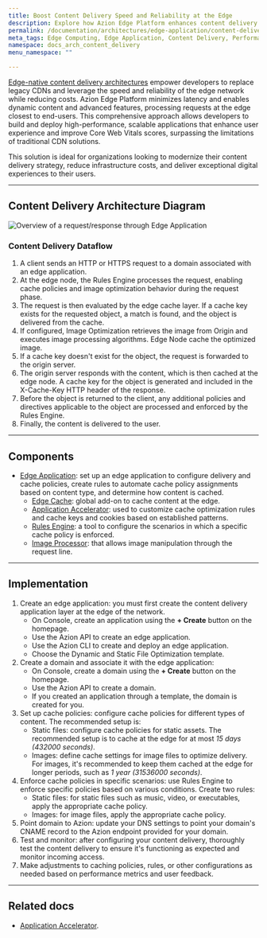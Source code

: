 ```yaml
---
title: Boost Content Delivery Speed and Reliability at the Edge
description: Explore how Azion Edge Platform enhances content delivery with optimized cache policies, dynamic content handling, and improved user experiences.
permalink: /documentation/architectures/edge-application/content-delivery/
meta_tags: Edge Computing, Edge Application, Content Delivery, Performance Optimization, Dynamic Content, Cache Policies, Azion Edge Platform, Scalable Applications, User Experience, Core Web Vitals
namespace: docs_arch_content_delivery
menu_namespace: ""

---
```


[Edge-native content delivery architectures](https://www.azion.com/en/solutions/content-delivery/) empower developers to replace legacy CDNs and leverage the speed and reliability of the edge network while reducing costs. Azion Edge Platform minimizes latency and enables dynamic content and advanced features, processing requests at the edge closest to end-users. This comprehensive approach allows developers to build and deploy high-performance, scalable applications that enhance user experience and improve Core Web Vitals scores, surpassing the limitations of traditional CDN solutions.

This solution is ideal for organizations looking to modernize their content delivery strategy, reduce infrastructure costs, and deliver exceptional digital experiences to their users.

---

## Content Delivery Architecture Diagram

![Overview of a request/response through Edge Application](/assets/docs/images/uploads/content-delivery-arch.png)

### Content Delivery Dataflow

1. A client sends an HTTP or HTTPS request to a domain associated with an edge application.
2. At the edge node, the Rules Engine processes the request, enabling cache policies and image optimization behavior during the request phase.
3. The request is then evaluated by the edge cache layer. If a cache key exists for the requested object, a match is found, and the object is delivered from the cache.
4. If configured, Image Optimization retrieves the image from Origin and executes image processing algorithms. Edge Node cache the optimized image.
5. If a cache key doesn't exist for the object, the request is forwarded to the origin server.
6. The origin server responds with the content, which is then cached at the edge node. A cache key for the object is generated and included in the X-Cache-Key HTTP header of the response.
7. Before the object is returned to the client, any additional policies and directives applicable to the object are processed and enforced by the Rules Engine.
8. Finally, the content is delivered to the user.

---

## Components

- [Edge Application](/en/documentation/products/build/edge-application/): set up an edge application to configure delivery and cache policies, create rules to automate cache policy assignments based on content type, and determine how content is cached.
    - [Edge Cache](/en/documentation/products/build/edge-application/edge-cache/): global add-on to cache content at the edge.
    - [Application Accelerator](/en/documentation/products/build/edge-application/application-accelerator/): used to customize cache optimization rules and cache keys and cookies based on established patterns.
    - [Rules Engine](/en/documentation/products/build/edge-application/rules-engine/): a tool to configure the scenarios in which a specific cache policy is enforced.
    - [Image Processor](/en/documentation/products/build/edge-application/image-processor/): that allows image manipulation through the request line.

---

## Implementation

1. Create an edge application: you must first create the content delivery application layer at the edge of the network.
    - On Console, create an application using the **+ Create** button on the homepage.
    - Use the Azion API to create an edge application.
    - Use the Azion CLI to create and deploy an edge application.
    - Choose the Dynamic and Static File Optimization template.
2. Create a domain and associate it with the edge application: 
    - On Console, create a domain using the **+ Create** button on the homepage.
    - Use the Azion API to create a domain.
    - If you created an application through a template, the domain is created for you.
3. Set up cache policies: configure cache policies for different types of content. The recommended setup is:
    - Static files: configure cache policies for static assets. The recommended setup is to cache at the edge for at most *15 days (432000 seconds)*.
    - Images: define cache settings for image files to optimize delivery. For images, it's recommended to keep them cached at the edge for longer periods, such as *1 year (31536000 seconds)*.
4. Enforce cache policies in specific scenarios: use Rules Engine to enforce specific policies based on various conditions. Create two rules:
    - Static files: for static files such as music, video, or executables, apply the appropriate cache policy.
    - Images: for image files, apply the appropriate cache policy.
5. Point domain to Azion: update your DNS settings to point your domain's CNAME record to the Azion endpoint provided for your domain.
6. Test and monitor: after configuring your content delivery, thoroughly test the content delivery to ensure it's functioning as expected and monitor incoming access.
7. Make adjustments to caching policies, rules, or other configurations as needed based on performance metrics and user feedback.

---

## Related docs

- [Application Accelerator](/en/documentation/products/build/edge-application/application-accelerator/).
